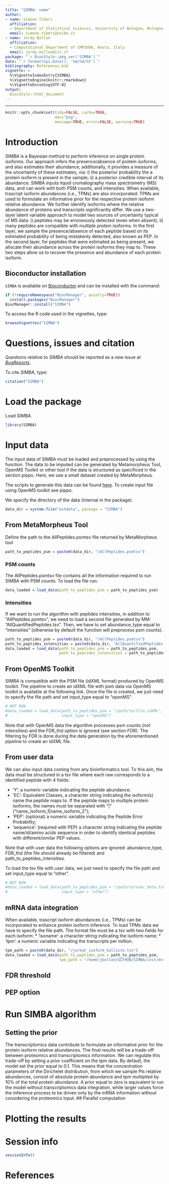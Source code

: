 ```yaml
---
title: "SIMBA: name"
author:
- name: Simone Tiberi
  affiliation:
  - Department of Statistical Sciences, University of Bologna, Bologna, Italy
  email: simone.tiberi@unibo.it
- name: Jordy Bollon
  affiliation: 
  - Computational Department of CMP3VDA, Aosta, Italy
  email: jordy.bollon@iit.it
package: "`r BiocStyle::pkg_ver('SIMBA')`"
date: "`r format(Sys.Date(), '%m/%d/%Y')`"
bibliography: References.bib
vignette: >
  %\VignetteIndexEntry{SIMBA}
  %\VignetteEngine{knitr::rmarkdown}
  %\VignetteEncoding{UTF-8}
output: 
  BiocStyle::html_document
---
```


---
```r
knitr::opts_chunk$set(tidy=FALSE, cache=TRUE,
                      dev="png",
                      message=TRUE, error=FALSE, warning=TRUE)
```

# Introduction
*SIMBA* is a Bayesian method to perform inference on single protein isoforms.
Our approach infers the presence/absence of protein isoforms, and also estimates their abundance;
additionally, it provides a measure of the uncertainty of these estimates, via:
i) the posterior probability the a protein isoform is present in the sample;
ii) a posterior credible interval of its abundance.
SIMBA inputs liquid cromatography mass spectrometry (MS) data, and can work with both PSM counts, and intensities.
When available, trascript isoform abundances (i.e., TPMs) are also incorporated:
TPMs are used to formulate an informative prior for the respective protein isoform relative abundance.
We further identify isoforms where the relative abundance of proteins and transcripts significantly differ.
We use a two-layer latent variable approach to model two sources of uncertainty typical of MS data:
i) peptides may be erroneously detected (even when absent);
ii) many peptides are compatible with multiple protein isoforms.
In the first layer, we sample the presence/absence of each peptide based on its estimated probability 
of being mistakenly detected, also known as PEP.
In the second layer, for peptides that were estimated as being present, 
we allocate their abundance across the protein isoforms they map to.
These two steps allow us to recover the presence and abundance of each protein isoform.

## Bioconductor installation
`SIMBA` is available on [Bioconductor](https://bioconductor.org/packages/SIMBA) and can be installed with the command:
```r
if (!requireNamespace("BiocManager", quietly=TRUE))
  install.packages("BiocManager")
BiocManager::install("SIMBA")
```

To access the R code used in the vignettes, type:
```r
browseVignettes("SIMBA")
```

# Questions, issues and citation

Questions relative to *SIMBA* should be reported as a new issue at *[BugReports](https://github.com/SimoneTiberi/SIMBA/issues)*.

To cite *SIMBA*, type:
```r
citation("SIMBA")
```

# Load the package
Load *SIMBA*.
```r
library(SIMBA)
```

# Input data
The input data of SIMBA must be loaded and preprocessed by using the \code{load_data} function. The data to be imputed can be generated by
Metamorpheus Tool, OpenMS Toolkit or other tool if the data is structured as specificed in the section pippo.
Here, we use a small dataset created by MetaMorpheus.

The scripts to generate this data can be found [here](?come mettere link a inst/script). To create input file using OpenMS toolkit see pippo.

We specify the directory of the data (internal in the package).
```r
data_dir = system.file("extdata", package = "SIMBA")
```

## From MetaMorpheus Tool
Define the path to the AllPeptides.psmtsv file returned by MetaMorpheus tool
```r
path_to_peptides_psm = paste0(data_dir, "/AllPeptides.psmtsv")
```

### PSM counts
The AllPeptides.psmtsv file contains all the information required to run SIMBA with PSM counts. To load the file run:
```r
data_loaded = load_data(path_to_peptides_psm = path_to_peptides_psm)
```

### Intensities
If we want to run the algorithm with peptides intensities, in addition to "AllPeptides.psmtsv", we need to load a second file generated by MM: "AllQuantifiedPeptides.tsv".
Then, we have to set abundance_type equal to "intensities" (otherwise by default the \code{load_data} function will preprocess psm counts).
```r
path_to_peptides_psm = paste0(data_dir, "/AllPeptides.psmtsv")
path_to_peptides_intensities = paste0(data_dir, "AllQuantifiedPeptides.tsv")
data_loaded = load_data(path_to_peptides_psm = path_to_peptides_psm,
                        path_to_peptides_intensities = path_to_peptides_intensities)
```

## From OpenMS Toolkit
SIMBA is compatible with the PSM file (idXML format) produced by OpenMS toolkit. The pipeline to create an idXML file with psm data via OpenMS toolkit is available at the following link. Once the file is created, we just need to specify the file path and set input_type equal to "openMS".
```r
# NOT RUN
#data_loaded = load_data(path_to_peptides_psm = "/path/to/file.idXML",
#                        input_type = "openMS")
```
Note that with OpenMS data the algorithm processes psm counts (not intensities) and the FDR_thd option is ignored (see section FDR). The filtering
by FDR is done during the data generation by the aforementioned pipeline to create an idXML file.

## From user data
We can also input data coming from any bioinformatics tool. To this aim, the data must be structured in a tsv file where each raw corresponds to a identified peptide with 4 fields:

* 'Y': a numeric variable indicating the peptide abundance;
* 'EC': Equivalent Classes, a character string indicating the isoform(s) name the peptide maps to. If the peptide maps to multiple protein isoforms, the names must be separated with "|" ("name_isoform_1|name_isoform_2");
* 'PEP': (optional) a numeric variable indicating the Peptide Error Probability;
* 'sequence': (required with PEP) a character string indicating the peptide name/id/amino acids sequence in order to identify identical peptides with different/similar PEP values.

Note that with user data the following options are ignored: abundance_type, FDR_thd (the file should already be filtered) and path_to_peptides_intensities.

To load the tsv file with user data, we just need to specify the file path and set input_type equal to "other".
```r
# NOT RUN
#data_loaded = load_data(path_to_peptides_psm = "/path/to/user_data.tsv",
#                        input_type = "other")
```

## mRNA data integration
When available, trascript isoform abundances (i.e., TPMs) can be incorporated to enhance protein isoform inference. To load TPMs data we have to specify the file path. The format file must be a tsv with two fields for each isoform:
* 'isoname': a character string indicating the isoform name;
* 'tpm': a numeric variable indicating the transcripts per million.

```r
tpm_path = paste0(data_dir, "/jurkat_isoform_kallisto.tsv")
data_loaded = load_data(path_to_peptides_psm = path_to_peptides_psm,
                        tpm_path = "/home/jbollon/GITHUB/SIMBA/inst/extdata/jurkat_isoform_kallisto.tsv")
```

## FDR threshold

## PEP option

# Run SIMBA algorithm

## Setting the prior
The transcriptomics data contribute to formulate an informative prior for the protein isoform relative abundances. The final results will be a trade-off between proteomics and transcriptomics information. We can regulate this trade-off by setting a prior coefficient on the tpm data. By default, the model set the prior equal to 0.1. This means that the concentration parameters of the Dirichelet distribution, from which we sample PIs relative abundances, consist of absolute protein abundance and tpm multiplied by 10% of the total protein abundance. A prior equal to zero is equivalent to run the model without transcriptomics data integration, while larger values force the inference process to be driven only by the mRNA information without considering the proteomics input.
## Parallel computation

# Plotting the results

# Session info
```r
sessionInfo()
```

# References
